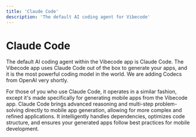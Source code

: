 ```yaml
---
title: 'Claude Code'
description: 'The default AI coding agent for Vibecode'
---
```


# Claude Code

The default AI coding agent within the Vibecode app is Claude Code. The Vibecode app uses Claude Code out of the box to generate your apps, and it is the most powerful coding model in the world. We are adding Codecs from OpenAI very shortly.

For those of you who use Claude Code, it operates in a similar fashion, except it's made specifically for generating mobile apps from the Vibecode app. Claude Code brings advanced reasoning and multi-step problem-solving directly to mobile app generation, allowing for more complex and refined applications. It intelligently handles dependencies, optimizes code structure, and ensures your generated apps follow best practices for mobile development.
